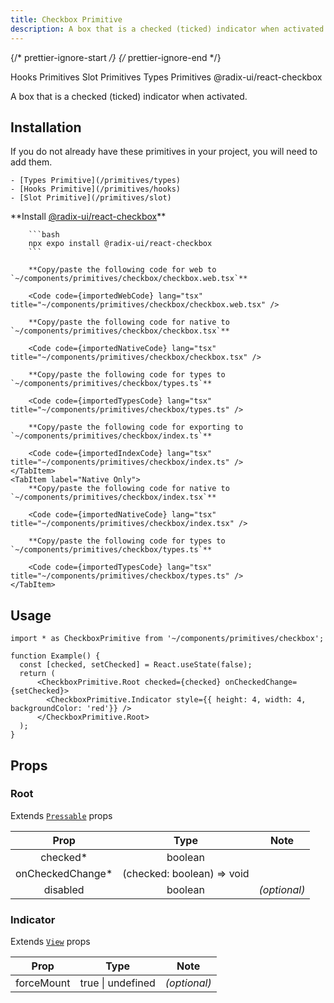 ```yaml
---
title: Checkbox Primitive
description: A box that is a checked (ticked) indicator when activated.
---
```


{/* prettier-ignore-start */}
{/* prettier-ignore-end */}


<LinkButton href="/primitives/hooks">
  Hooks Primitives
</LinkButton>
<LinkButton href="/primitives/slot">
  Slot Primitives
</LinkButton>
<LinkButton href="/primitives/types">
  Types Primitives
</LinkButton>
<LinkButton target="_blank" href="https://www.radix-ui.com/primitives/docs/components/checkbox">
  @radix-ui/react-checkbox
</LinkButton>

<br />

A box that is a checked (ticked) indicator when activated.

## Installation
<Aside title="Uses shared primitives">
    If you do not already have these primitives in your project, you will need to add them.

    - [Types Primitive](/primitives/types)
    - [Hooks Primitive](/primitives/hooks)
    - [Slot Primitive](/primitives/slot)

</Aside>

<Tabs>
    <TabItem label="Universal">
        **Install <a target="_blank" href="https://www.radix-ui.com/primitives/docs/components/checkbox">@radix-ui/react-checkbox</a>**

        ```bash
        npx expo install @radix-ui/react-checkbox
        ```

        **Copy/paste the following code for web to  `~/components/primitives/checkbox/checkbox.web.tsx`**

        <Code code={importedWebCode} lang="tsx" title="~/components/primitives/checkbox/checkbox.web.tsx" />

        **Copy/paste the following code for native to  `~/components/primitives/checkbox/checkbox.tsx`**

        <Code code={importedNativeCode} lang="tsx" title="~/components/primitives/checkbox/checkbox.tsx" />

        **Copy/paste the following code for types to  `~/components/primitives/checkbox/types.ts`**

        <Code code={importedTypesCode} lang="tsx" title="~/components/primitives/checkbox/types.ts" />

        **Copy/paste the following code for exporting to  `~/components/primitives/checkbox/index.ts`**

        <Code code={importedIndexCode} lang="tsx" title="~/components/primitives/checkbox/index.ts" />
    </TabItem>
    <TabItem label="Native Only">
        **Copy/paste the following code for native to  `~/components/primitives/checkbox/index.tsx`**

        <Code code={importedNativeCode} lang="tsx" title="~/components/primitives/checkbox/index.tsx" />

        **Copy/paste the following code for types to  `~/components/primitives/checkbox/types.ts`**

        <Code code={importedTypesCode} lang="tsx" title="~/components/primitives/checkbox/types.ts" />
    </TabItem>
</Tabs>

## Usage

```tsx
import * as CheckboxPrimitive from '~/components/primitives/checkbox';

function Example() {
  const [checked, setChecked] = React.useState(false);
  return (
      <CheckboxPrimitive.Root checked={checked} onCheckedChange={setChecked}>
        <CheckboxPrimitive.Indicator style={{ height: 4, width: 4, backgroundColor: 'red'}} />
      </CheckboxPrimitive.Root>
  );
}
```

## Props

### Root

Extends [`Pressable`](https://reactnative.dev/docs/pressable) props

|       Prop        |            Type            |     Note     |
| :---------------: | :------------------------: | :----------: |
|     checked\*     |          boolean           |              |
| onCheckedChange\* | (checked: boolean) => void |              |
|     disabled      |          boolean           | _(optional)_ |

### Indicator

Extends [`View`](https://reactnative.dev/docs/view) props

|    Prop    |       Type        |     Note     |
| :--------: | :---------------: | :----------: |
| forceMount | true \| undefined | _(optional)_ |

